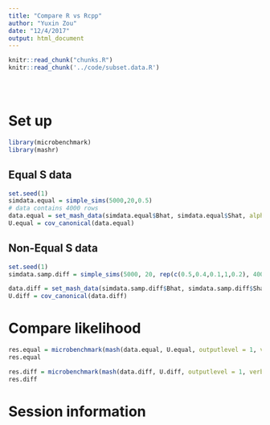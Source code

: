 ```yaml
---
title: "Compare R vs Rcpp"
author: "Yuxin Zou"
date: "12/4/2017"
output: html_document
---
```


```r
knitr::read_chunk("chunks.R")
knitr::read_chunk('../code/subset.data.R')
```

<!-- Update knitr chunk options -->
```r
```

<!-- Insert the date the file was last updated -->
```r
```

<!-- Insert the code version (Git commit SHA1) if Git repository exists and R
 package git2r is installed -->
```r
```

# Set up
```r
library(microbenchmark)
library(mashr)
```

## Equal S data
```r
set.seed(1)
simdata.equal = simple_sims(5000,20,0.5)
# data contains 4000 rows
data.equal = set_mash_data(simdata.equal$Bhat, simdata.equal$Shat, alpha=0)
U.equal = cov_canonical(data.equal)
```

## Non-Equal S data
```r
set.seed(1)
simdata.samp.diff = simple_sims(5000, 20, rep(c(0.5,0.4,0.1,1,0.2), 4000))

data.diff = set_mash_data(simdata.samp.diff$Bhat, simdata.samp.diff$Shat, alpha=0)
U.diff = cov_canonical(data.diff)
```

# Compare likelihood
```r
res.equal = microbenchmark(mash(data.equal, U.equal, outputlevel = 1, verbose = FALSE, algorithm.version = 'R'), mash(data.equal, U.equal, outputlevel = 1, verbose = FALSE, algorithm.version = 'Rcpp'))
res.equal
```

```r
res.diff = microbenchmark(mash(data.diff, U.diff, outputlevel = 1, verbose = FALSE, algorithm.version = 'R'), mash(data.diff, U.diff, outputlevel = 1, verbose = FALSE, algorithm.version = 'Rcpp'))
res.diff
```

# Session information

<!-- Insert the session information into the document -->
```r
```
